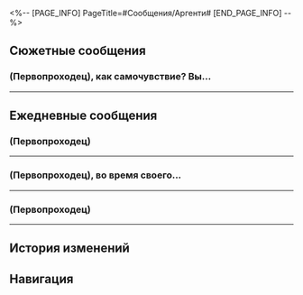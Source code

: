 <%-- [PAGE_INFO]
PageTitle=#Сообщения/Аргенти#
[END_PAGE_INFO] --%>
{{Сообщение Инфобокс
|id          = 1302
|Изображение = Персонаж Аргенти Иконка.png
|Тип         = Персонаж
|Отправитель = Аргенти
|ПодписьСоо  = Розе приношу клятву
|Фракция     = Рыцари Красоты
}}

==Сюжетные сообщения==
===(Первопроходец), как самочувствие? Вы...===
{{Сообщения
|условие_получения = 
|текст =
:'''Аргенти:''' (Первопроходец), как самочувствие? Вы добрались до Мыльнотопии?
:{Выбор} Всё хорошо!
::'''(Первопроходец):''' Всё хорошо. Экспресс благополучно прибыл на станцию!
:{Выбор} Да как-то не очень...
::'''(Первопроходец):''' Пока не {{MC|ж=восстановилась|м=восстановился}}... но экспресс уже благополучно прибыл на станцию!
:'''(Первопроходец):''' Вместе с рабочими Мыльнотопии мы начистили экспресс внутри и снаружи...
:'''Аргенти:''' Отлично.
:'''Аргенти:''' (Первопроходец), я сомневался, стоит ли кое-что тебе рассказывать.
:'''Аргенти:''' Не уверен, обратили ли вы внимание, но...
:'''Аргенти:''' На экспрессе всё же находится четвёртый жук.
:{Выбор} А? Четвёртый?
:'''(Первопроходец):''' Я и подумать не {{MC|ж=могла|м=мог}}, что такое возможно!
:'''Аргенти:''' Прячется в доспехах Веллита. Совсем малыш, но именно он и есть тот самый владыка, о котором шла речь.
:'''Аргенти:''' А вот гигантский жаложук в иерархии первый с конца.
:{Выбор} Значит, владыка - не гигантский жаложук.
::'''(Первопроходец):''' И владыка настолько маленький, что помещается в доспехи Веллита.
::'''(Первопроходец):''' Похоже, у него ко всему прочему тот ещё норов.
:{Выбор} Чего? На каком, говоришь, он месте?
::'''(Первопроходец):''' Так тот здоровяк - младший брат, оказывается...
::'''(Первопроходец):''' Я {{MC|ж=думала|м=думал}}, что это и был владыка.
::'''(Первопроходец):''' Наверное, он тоже выглядит устрашающе.
:'''Аргенти:''' Когда я нашёл Веллита, он сказал, что видел себя за штурвалом «Света клином».
:'''Аргенти:''' Я помог ему одолеть главного жаложука, однако после того, как иллюзия рассеялась, он выглядел немного потерянным.
:{Выбор} Он всё ещё одержим!
::'''(Первопроходец):''' Как когда ты видишь что-то красивое.
::'''(Первопроходец):''' И всё же он говорит, что не одержим, а к иллюзиям у него иммунитет.
:{Выбор} Он ведь больше не хотел быть пилотом.
::'''(Первопроходец):''' Вдруг вспомнилось, как он упоминал о мечте стать пилотом.
::'''(Первопроходец):''' И всё же он говорит, что не одержим, а к иллюзиям у него иммунитет.
:'''(Первопроходец):''' Подозреваю, что ты незаметно повлиял на него...
:'''Аргенти:''' Он несколько дней размышлял, но по какой-то причине решил отказаться от идеи распространять Красоту за валюту... Вместо этого он, кажется, решил стать пилотом, и я поддержал его.
:'''Аргенти:''' Но я всё ещё не понимаю, в чём причина галлюцинации, (Первопроходец)...
:'''Аргенти:''' По-твоему, в конце они все увидели один и тот же фейерверк из-за пыльцы с крылышек насекомых... Но почему?
:'''(Первопроходец):''' Ох, все мечтают вернуться к звёздам. Мысли об этом просто сводят с ума.
:'''(Первопроходец):''' Для других это выглядело восхвалением твоих заслуг, Аргенти!
}}
----

==Ежедневные сообщения==
===(Первопроходец)===
{{Сообщения
|условие_получения = 
|текст=
:'''Аргенти:''' (Первопроходец)
:'''Аргенти:''' Знаю, что люди любят комплименты.
:'''Аргенти:''' Вот почему я запустил подкаст с ежедневными комплиментами.
:'''Аргенти:''' Хочешь послушать?
:{Выбор} Конечно!
::'''(Первопроходец):''' Конечно!
::{Выбор} Осыпь комплиментами мою душу!
:::'''(Первопроходец):''' Осыпь комплиментами мою душу!
:::'''Аргенти:''' (Первопроходец)
:::'''Аргенти:''' Ты сияешь так же ярко, как вселенная, а твоё благородство подобно звёздам на бескрайнем ночном небе.
:::'''Аргенти:''' Никто во всём мире с тобою не сравнится.
::{Выбор} Восхвали мой благородный лик!
:::'''(Первопроходец):''' Восхвали мой благородный лик!
:::'''Аргенти:''' (Первопроходец)
:::'''Аргенти:''' Ты {{MC|ж=подобна|м=подобен}} первозданному и нежному цветку, что распускается по весне на заснеженных равнинах.
:::'''Аргенти:''' И когда снег тает, от такого великолепия невозможно оторвать глаз.
::{Выбор} Давай, захвали меня полностью!
:::'''(Первопроходец):''' Давай, захвали меня полностью!
:::'''Аргенти:''' (Первопроходец)
:::'''Аргенти:''' Ты {{MC|ж=подобна|м=подобен}} первозданному и нежному цветку, что распускается по весне на заснеженных равнинах.
:::'''Аргенти:''' И когда снег тает, от такого великолепия невозможно оторвать глаз.
:::'''Аргенти:''' Ты сияешь так же ярко, как вселенная, а твоё благородство подобно звёздам на бескрайнем ночном небе.
:::'''Аргенти:''' Никто во всём мире с тобою не сравнится.
::'''Аргенти:''' Я хочу купаться в лучах твоей красоты.
::{Выбор} Прекрати! Я начинаю краснеть!
:::'''(Первопроходец):''' Ладно-ладно, прекрати! Я начинаю краснеть...
:::'''Аргенти:''' Ничего, скоро привыкнешь. (Первопроходец), впредь заглядывай ко мне почаще, и я с радостью осыплю тебя комплиментами.
:::'''Аргенти:''' Потому что приятные слова вдохновляют и греют душу.
::{Выбор} И это всё? У меня лучше выйдет.
:::'''(Первопроходец):''' И это всё? У меня лучше выйдет.
:::{Выбор} О достопочтенный и великий...
:::'''(Первопроходец):''' Пред взором моим необыкновенная душа.
:::'''(Первопроходец):''' О достопочтенный и великий Аргенти!
:::'''(Первопроходец):''' Твоё сердце подобно бескрайнему ночному небу, такому тёмному и непостижимому.
:::'''(Первопроходец):''' В тебе таятся невиданные мужество, упорство, достоинство, потенциал, способности и умение радоваться жизни.
:::'''(Первопроходец):''' Так держать!! Ты классный!
:::'''Аргенти:''' Спасибо, (Первопроходец).
:::'''Аргенти:''' Если позволишь, я продолжу восхвалять тебя.
:;(Все нижеуказанные выборы ведут к следующим вариантам)
::{Выбор} [[Файл:Стикер ГПП 07 Пом-Пом 03.png|80px]]
:::'''(Первопроходец):''' [[Файл:Стикер ГПП 07 Пом-Пом 03.png|80px]]
::{Выбор} [[Файл:Стикер ГПП 07 Пом-Пом 06.png|80px]]
:::'''(Первопроходец):''' [[Файл:Стикер ГПП 07 Пом-Пом 06.png|80px]]
::{Выбор} [[Файл:Стикер ГПП 07 Пом-Пом 04.png|80px]]
:::'''(Первопроходец):''' [[Файл:Стикер ГПП 07 Пом-Пом 04.png|80px]]
:{Выбор} Нет! Спасибо, не нужно!
::'''(Первопроходец):''' Нет! Спасибо, не нужно!
::'''Аргенти:''' Точно?
::'''Аргенти:''' Ничего себе... Даже комплименты отвергает. Воистину благородная душа!
::'''Аргенти:''' (Первопроходец), тебе удалось меня впечатлить.
::{Выбор} ...Спасибо!
::'''(Первопроходец):''' ...Спасибо!
::'''Аргенти:''' Не за что. Клянусь, все мои слова шли от чистого сердца.
}}
----

===(Первопроходец), во время своего...===
{{Сообщения
|условие_получения = 
|текст=
:'''Аргенти:''' (Первопроходец), во время своего путешествия я поучаствовал в космической гонке.
:{Выбор} Что это такое?
::'''(Первопроходец):''' Что это такое?
:{Выбор} Похоже, ты рад.
::'''(Первопроходец):''' Это повод для радости?
:'''Аргенти:''' Это сложнейшая гонка во всей вселенной.
:'''Аргенти:''' Вот почему я ежегодно улучшаю двигатель «Света клином».
:'''Аргенти:''' В этой гонке могут принять участие любые суда, корабли и шаттлы.
:'''Аргенти:''' Если хотите, я помогу Звёздному экспрессу присоединиться к гонке.
:'''Аргенти:''' Однако во время гонки можно иногда попасть в пыльную бурю.
:'''Аргенти:''' Эти бури приносят звёздный мусор, который налипает на «Свет клином». Этот мусор сияет так ярко, что у меня рука не поднимается его убрать.
:{Выбор} Пом-Пом как-то о таком упоминала.
::'''(Первопроходец):''' О, точно. Пом-Пом тоже как-то раз о таком упоминала.
::'''(Первопроходец):''' Экспресс попадал в пыльную бурю.
::'''Аргенти:''' Эта материя потом светится на доспехах.
::'''Аргенти:''' А если налипнет на шерсть Пом-Пом, её будет очень сложно вычесать.
::{Выбор} Сверкающая Пом-Пом!
::'''(Первопроходец):''' Могу себе представить.
::'''(Первопроходец):''' Сверкающая Пом-Пом!
:{Выбор} Вот бы посмотреть, как гоняет Пом-Пом.
::'''(Первопроходец):''' Вот бы посмотреть, как Пом-Пом гоняет на Звёздном экспрессе.
::'''Аргенти:''' Уверен, что Звёздный экспресс произведёт на всех неизгладимое впечатление.
::'''Аргенти:''' Очень жду возможности с тобой посоревноваться.
:'''Аргенти:''' Извини, пора закругляться с разговорами. Мне нужно вернуться к чистке «Света клином».
:'''Аргенти:''' Когда представится возможность, я приглашу тебя и экипаж Звёздного экспресса поучаствовать в гонках.
:'''Аргенти:''' [[Файл:Стикер ГПП 07 Пом-Пом 01.png|80px]]
}}
----

===(Первопроходец)===
{{Сообщения
|условие_получения = 
|текст=
:'''Аргенти:''' (Первопроходец)
:'''Аргенти:''' Затрудняюсь с выбором ужина.
:'''Аргенти:''' Возможно, это очень дерзко с моей стороны, но я бы хотел узнать, какую еду ты любишь.
:'''Аргенти:''' (Первопроходец), что тебе больше нравится? Мягкий хлеб, хрустящий хлеб или хлеб с маслом?
:{Выбор} Мягкий хлеб.
::'''(Первопроходец):''' Пышный мягкий сладковатый хлеб звучит превосходно...
::'''Аргенти:''' И правда отличный выбор.
:{Выбор} Хрустящий хлеб.
::'''(Первопроходец):''' Я думаю, тебе понравится хрустящий хлеб.
::'''Аргенти:''' Какое совпадение. Как раз его-то я и люблю больше всего.
:{Выбор} Хлеб с маслом.
::'''(Первопроходец):''' Может, хлеб с маслом? Мне кажется, ты не пробовал такое ещё.
::'''Аргенти:''' Хм-м, звучит любопытно. Может, так я и сделаю.
:'''Аргенти:''' Я так усердно совершенствуюсь и много путешествую, что мне редко удаётся попробовать что-то, кроме хрустящего хлеба.
:'''Аргенти:''' Но мне, конечно же, нравится его простой, слегка горьковатый вкус, и как он хрустит во рту.
:'''Аргенти:''' Словно безмятежность, что открывается сейчас передо мной из окна.
:'''Аргенти:''' Сегодня я всё же снова отведаю хрустящего хлеба.
:'''Аргенти:''' Посоветуешь, с чем его можно съесть?
:{Выбор} Молоко.
::'''(Первопроходец):''' К нему хорошо подойдёт молоко.
:{Выбор} Колбаса.
::'''(Первопроходец):''' Попробуй с чем-нибудь солёненьким. С колбасой, например.
:{Выбор} Хлеб.
::'''(Первопроходец):''' Что лучше всего подходит к хрустящему хлебу?
::'''(Первопроходец):''' Конечно, другой вид хлеба.
:'''Аргенти:''' Отлично. Благодарю от всей души.
}}
----

==История изменений==
{{История изменений|3.5}}

==Навигация==
{{Сообщения Навбокс}}